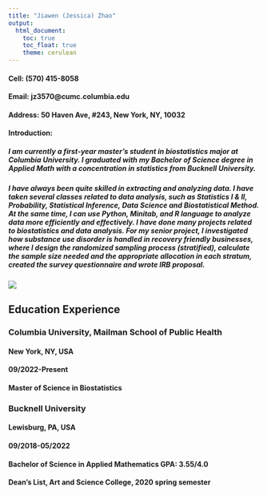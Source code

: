 ```yaml
---
title: "Jiawen (Jessica) Zhao"
output: 
  html_document:
    toc: true
    toc_float: true
    theme: cerulean
---
```


#### Cell: (570) 415-8058 
#### Email: jz3570@cumc.columbia.edu
#### Address: 50 Haven Ave, #243, New York, NY, 10032

#### Introduction: 
##### I am currently a first-year master's student in biostatistics major at Columbia University. I graduated with my Bachelor of Science degree in Applied Math with a concentration in statistics from Bucknell University.

##### I have always been quite skilled in extracting and analyzing data. I have taken several classes related to data analysis, such as Statistics I & II, Probability, Statistical Inference, Data Science and Biostatistical Method. At the same time, I can use Python, Minitab, and R language to analyze data more efficiently and effectively. I have done many projects related to biostatistics and data analysis. For my senior project, I investigated how substance use disorder is handled in recovery friendly businesses, where I design the randomized sampling process (stratified), calculate the sample size needed and the appropriate allocation in each stratum, created the survey questionnaire and wrote IRB proposal. 

![](img1.png)

## Education Experience
### Columbia University, Mailman School of Public Health	    
#### New York, NY, USA 
#### 09/2022-Present 
#### Master of Science in Biostatistics
#### 

### Bucknell University                                     	
#### Lewisburg, PA, USA 
#### 09/2018-05/2022 
#### Bachelor of Science in Applied Mathematics                GPA: 3.55/4.0
#### Dean's List, Art and Science College, 2020 spring semester


